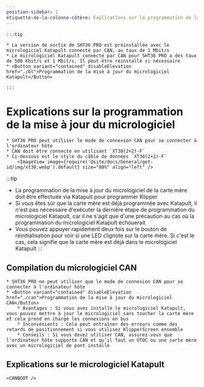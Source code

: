 ```yaml
---
position-sidebar: 1
étiquette-de-la-colonne-côtère: Explications sur la programmation de la mise à jour du micrologiciel
---
```





    :::tip

    * La version de sortie de SHT36 PRO est préinstallée avec le micrologiciel Katapult connecté par CAN, au taux de 1 Mbit/s
    * Le micrologiciel Katapult connecté par CAN pour SHT36 PRO a des taux de 500 Kbit/s et 1 Mbit/s. Il peut être réinstallé si nécessaire
    * <Button variant="contained" disableElevation href="./bl">Programmation de la mise à jour du micrologiciel Katapult</Button>

    :::

# Explications sur la programmation de la mise à jour du micrologiciel

    * SHT36 PRO peut utiliser le mode de connexion CAN pour se connecter à l'ordinateur hôte
    * CAN doit être connecté en utilisant `XT30(2+2)-F`
    * Ci-dessous est le style du câble de données `XT30(2+2)-F`
        <ImageView image={require('@site/docs/General/get-id/img/xt30.webp').default} size="80%" align="left" />

:::tip
* La programmation de la mise à jour du micrologiciel de la carte mère doit être effectuée via Katapult pour programmer Klipper
* Si vous êtes sûr que la carte mère est déjà programmée avec Katapult, il n'est pas nécessaire d'exécuter la dernière étape de programmation du micrologiciel Katapult, car il ne s'agit que d'une précaution au cas où la programmation du micrologiciel Katapult échouerait
* Vous pouvez appuyer rapidement deux fois sur le bouton de réinitialisation pour voir si une LED clignote sur la carte mère. Si c'est le cas, cela signifie que la carte mère est déjà dans le micrologiciel Katapult
:::

## Compilation du micrologiciel CAN

    * SHT36 PRO ne peut utiliser que le mode de connexion CAN pour se connecter à l'ordinateur hôte
    * <Button variant="contained" disableElevation href="./can">Programmation de la mise à jour du micrologiciel CAN</Button>
        * Avantages : Si vous avez installé le micrologiciel Katapult, vous pouvez mettre à jour le micrologiciel sans toucher la carte mère et cela prend en charge les connexions en bus
        * Inconvénients : Cela peut entraîner des erreurs comme des retards de positionnement si vous utilisez KlipperScreen ensemble
        * Conseils : Si vous devez utiliser CAN, assurez-vous que l'ordinateur hôte supporte CAN et qu'il faut un UTOC ou une carte mère avec un micrologiciel de pont installé

## Explications sur le micrologiciel Katapult
    
    <CANBOOT />
